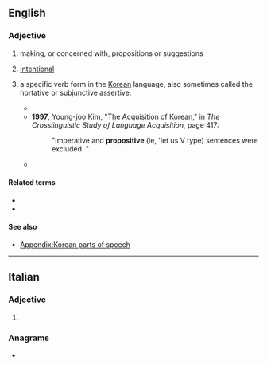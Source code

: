 ==English==

===Adjective===
{{en-adj|-}}

# making, or concerned with, propositions or suggestions
# {{lb|en|medicine|of a movement}} [[intentional]]
# {{lb|en|linguistics|Korean language}} a specific verb form in the [[Korean]] language, also sometimes called the hortative or subjunctive assertive.
#* {{quote-book|en|year=1950|author=Sang Soon Yun|title=Introduction to Spoken Korean|page=250|passage="This auxiliary verb ma-l- occurs only in the imperative, '''propositive''' and gerund forms."}}
#* '''1997''', Young-joo Kim, "The Acquisition of Korean," in ''The Crosslinguistic Study of Language Acquisition'', page 417:
#*: "Imperative and '''propositive''' (ie, 'let us V type) sentences were excluded. "
#* {{quote-book|en|year=2000|author=Iksop Lee and Samuel Robert Ramsey|title=The Korean Language|page=101|passage="First, adjectives are distinguished from verbs in that they do not have imperative or '''propositive''' forms."}}

====Related terms====
* {{l|en|proposition}}
* {{l|en|propositional}}

====See also====
* [[Appendix:Korean parts of speech]]

----

==Italian==

===Adjective===
{{head|it|adjective form}}

# {{feminine plural of|it|propositivo}}

===Anagrams===
* {{anagrams|it|a=eiioopprstv|prepositivo}}